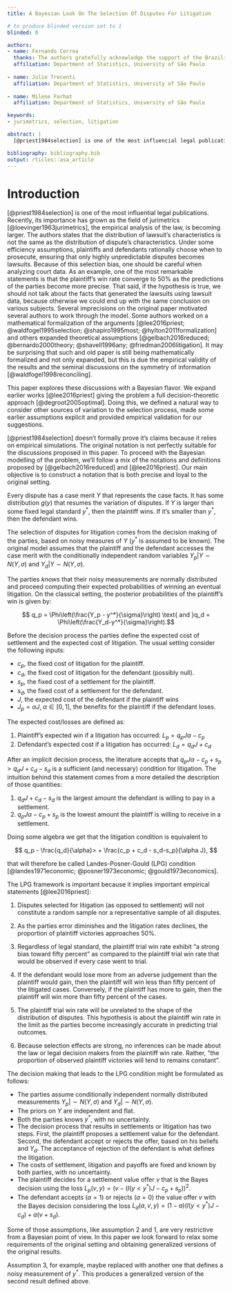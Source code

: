 ```yaml
---
title: A Bayesian Look On The Selection Of Disputes For Litigation

# to produce blinded version set to 1
blinded: 0

authors: 
- name: Fernando Correa
  thanks: The authors gratefully acknowledge the support of the Brazilian Jurimetrics Association for the support of this research.
  affiliation: Department of Statistics, University of São Paulo
  
- name: Julio Trecenti
  affiliation: Department of Statistics, University of São Paulo
  
- name: Milene Farhat
  affiliation: Department of Statistics, University of São Paulo

keywords:
- jurimetrics, selection, litigation

abstract: |
  [@priest1984selection] is one of the most influencial legal publications of all time. The authors states that the distribution of lawsuits is not the same as the distribution of disputes. Under efficiency assumptions, plaintiffs and defendants rationaly choose when to prosecute, ensuring that only highly unpredictable disputes becomes lawsuits. Because of its empirical importance, several authors worked through the original example with various interests. Some authors worked on a mathematical formalization of the arguments [@lee2016priest; @waldfogel1995selection; @shapiro1995most; @hylton2011formalization] and others expanded theoretical assumptions [@gelbach2016reduced; @bernardo2000theory; @shavell1996any; @friedman2006litigation]. This paper explores these discussions with a bayesian flavor. We defined a natural way to consider other sources of variation to the selection process, made some earlier assumptions explicit and provided empirical validation for our suggestions.

bibliography: bibliography.bib
output: rticles::asa_article
---
```


# Introduction

[@priest1984selection] is one of the most influential legal publications. Recently, its importance has grown as the field of jurimetrics [@loevinger1963jurimetrics], the empirical analysis of the law, is becoming larger. \par
  The authors states that the distribution of lawsuit's characteristics is not the same as the distribution of dispute's characteristics. Under some efficiency assumptions, plaintiffs and defendants rationally choose when to prosecute, ensuring that only highly unpredictable disputes becomes lawsuits. \par
  Because of this selection bias, one should be careful when analyzing court data. As an example, one of the most remarkable statements is that the plaintiff's win rate converge to 50\% as the predictions of the parties become more precise. That said, if the hypothesis is true, we should not talk about the facts that generated the lawsuits using lawsuit data, because otherwise we could end up with the same conclusion on various subjects. \par
  Several imprecisions on the original paper motivated several authors to work through the model. Some authors worked on a mathematical formalization of the arguments [@lee2016priest; @waldfogel1995selection; @shapiro1995most; @hylton2011formalization] and others expanded theoretical assumptions [@gelbach2016reduced; @bernardo2000theory; @shavell1996any; @friedman2006litigation]. It may be surprising that such and old paper is still being mathematically formalized and not only expanded, but this is due the empirical validity of the results and the seminal discussions on the symmetry of information [@waldfogel1998reconciling]. \par
  This paper explores these discussions with a Bayesian flavor. We expand earlier works [@lee2016priest] giving the problem a full decision-theoretic approach [@degroot2005optimal]. Doing this, we defined a natural way to consider other sources of variation to the selection process, made some earlier assumptions explicit and provided empirical validation for our suggestions.

\section{A Bayesian look on the classical model}

[@priest1984selection] doesn't formally prove it's claims because it relies on empirical simulations. The original notation is not perfectly suitable for the discussions proposed in this paper. To proceed with the Bayesian modelling of the problem, we'll follow a mix of the notations and definitions proposed by [@gelbach2016reduced] and [@lee2016priest]. Our main objective is to construct a notation that is both precise and loyal to the original setting.

\subsection{The decision process}

Every dispute has a case merit $Y$ that represents the case facts. It has some distribution $g(y)$ that resumes the variation of disputes. If $Y$ is larger than some fixed legal standard $y^*$, then the plaintiff wins. If it's smaller than $y^*$, then the defendant wins.

The selection of disputes for litigation comes from the decision making of the parties, based on noisy measures of $Y$ ($y^*$ is assumed to be known). The original model assumes that the plaintiff and the defendant accesses the case merit with the conditionally independent random variables $Y_p|Y \sim N(Y, \sigma)$ and $Y_d|Y \sim N(Y, \sigma)$.

The parties _knows_ that their noisy measurements are normally distributed and proceed computing their expected probabilities of winning an eventual litigation. On the classical setting, the posterior probabilities of the plaintiff's win is given by:

$$ q_p = \Phi\left(\frac{Y_p - y^*}{\sigma}\right) \text{ and }q_d = \Phi\left(\frac{Y_d-y^*}{\sigma}\right).$$

Before the decision process the parties define the expected cost of settlement and the expected cost of litigation. The usual setting consider the following inputs:

- $c_p$, the fixed cost of litigation for the plaintiff.
- $c_d$, the fixed cost of litigation for the defendant (possibly null).
- $s_p$, the fixed cost of a settlement for the plaintiff.
- $s_d$, the fixed cost of a settlement for the defendant.
- $J$, the expected cost of the defendant if the plaintiff wins
- $J_p = \alpha J$, $\alpha \in [0,1]$, the benefits for the plaintiff if the defendant loses.

The expected cost/losses are defined as:

1. Plaintiff's expected win if a litigation has occurred: $L_p = q_pJ\alpha-c_p$
2. Defendant's expected cost if a litigation has occurred: $L_d = q_dJ+c_d$
<!-- - $s_p$, the cost of pre-processual settlement for the plaintiff. -->
<!-- - $s_d$, the cost of pre-processual settlement for the defendant. -->

<!-- Priest and Klein paper adds some parameters to the usual setting: $J$, $\alpha$, $Y$, $Y_d$ and $Y_p$. $Y$ is a random quantity that indicates the true quality of the case and $Y_d$ and $Y_p$ are noisy approximations of $Y$ that are accessible for the parties. $Y$ and $y^*$ are numerical representations of lawsuit's variability and court decision criterion: if $Y > y^*$, some threshold number defined by the court, the plaintiff wins the case. -->

After an implicit decision process, the literature accepts that $q_pJ\alpha-c_p+s_p > q_dJ+c_d-s_d$ is a sufficient (and necessary) condition for litigation. The intuition behind this statement comes from a more detailed the description of those quantities:

1. $q_dJ+c_d-s_d$ is the largest amount the defendant is willing to pay in a settlement. 
2. $q_pJ\alpha-c_p+s_p$ is the lowest amount the plaintiff is willing to receive in a settlement. 

Doing some algebra we get that the litigation condition is equivalent to

$$ q_p - \frac{q_d}{\alpha}>  +  \frac{c_p + c_d - s_d-s_p}{\alpha J}, $$

that will therefore be called Landes-Posner-Gould (LPG) condition [@landes1971economic; @posner1973economic; @gould1973economics]. 

\subsection{Results}

The LPG framework is important because it implies important empirical statements [@lee2016priest]:

1. Disputes selected for litigation (as opposed to settlement) will not constitute a random sample nor a representative sample of all disputes.

2. As the parties error diminishes and the litigation rates declines, the proportion of plaintiff victories approaches 50%.

3. Regardless of legal standard, the plaintiff trial win rate exhibit "a strong bias toward fifty percent" as compared to the plaintiff trial win rate that would be observed if every case went to trial.

4. If the defendant would lose more from an adverse judgement than the plaintiff would gain, then the plaintiff will win less than fifty percent of the litigated cases. Conversely, if the plaintiff has more to gain, then the plaintiff will win more than fifty percent of the cases.

5. The plaintiff trial win rate will be unrelated to the shape of the distribution of disputes. This hypothesis is about the plaintiff win rate in the limit as the parties become increasingly accurate in predicting trial outcomes. 

6. Because selection effects are strong, no inferences can be made about the law or legal decision makers from the plaintiff win rate. Rather, "the proportion of observed plaintiff victories will tend to remains constant".

\section{A Bayesian Look}

The decision making that leads to the LPG condition might be formulated as follows:

- \textbf{Assumption 1} The parties assume conditionally independent normally distributed measurements $Y_p| \sim N(Y, \sigma)$ and $Y_d|\sim N(Y, \sigma)$. 
- \textbf{Assumption 2} The priors on $Y$ are independent and flat.
- \textbf{Assumption 3} Both the parties knows $y^*$, with no uncertainty.
- \textbf{Assumption 4} The decision process that results in settlements or litigation has two steps. First, the plaintiff proposes a settlement value for the defendant. Second, the defendant accept or rejects the offer, based on his beliefs and $Y_d$. The acceptance of rejection of the defendant is what defines the litigation.
- \textbf{Assumption 5} The costs of settlement, litigation and payoffs are fixed and known by both parties, with no uncertainty.
- \textbf{Assumption 6} The plaintiff decides for a settlement value offer $v$ that is the Bayes decision using the loss $L_p(v, y) = (v-\left(I(y < y^*)J - c_p + s_p\right))^2$.  
- \textbf{Assumption 7} The defendant accepts ($a = 1$) or rejects ($a = 0$) the value offer $v$ with the Bayes decision considering the loss $L_d(a, v, y) = (1-a)(I(y < y^*)J - c_d) + a(v+s_d)$.

Some of those assumptions, like assumption 2 and 1, are very restrictive from a Bayesian point of view. In this paper we look forward to relax some requirements of the original setting and obtaining generalized versions of the original results. \par

Assumption 3, for example, maybe replaced  with another one that defines a noisy measurement of $y^*$. This produces a generalized version of the second result defined above.